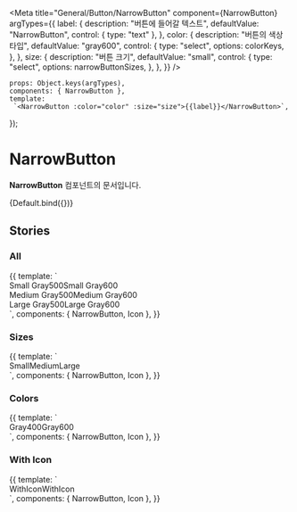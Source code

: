 
<Meta
    title="General/Button/NarrowButton"
    component={NarrowButton}
    argTypes={{
        label: {
            description: "버튼에 들어갈 텍스트",
            defaultValue: "NarrowButton",
            control: { type: "text" },
        },
        color: {
            description: "버튼의 색상 타입",
            defaultValue: "gray600",
            control: {
                type: "select",
                options: colorKeys,
            },
        },
        size: {
            description: "버튼 크기",
            defaultValue: "small",
            control: {
                type: "select",
                options: narrowButtonSizes,
            },
        },
    }}
/>


    props: Object.keys(argTypes),
    components: { NarrowButton },
    template:
     `<NarrowButton :color="color" :size="size">{{label}}</NarrowButton>`,
});

# NarrowButton

**NarrowButton** 컴포넌트의 문서입니다.

<Story name="Default" height="100px">
  {Default.bind({})}
</Story>

<ArgsTable story="Default" />

## Stories

### All
<Canvas>
    <Story name="All" height="100px">
        {{
            template: `
                <div>
                    <div style="display: flex">
                        <NarrowButton color="gray400">
                            Small Gray500
                            <template v-slot:right-icon>
                                <Icon name="IconTextArrowSmallFill" color="gray400" />
                            </template>
                        </NarrowButton>
                        <NarrowButton color="gray600">
                            Small Gray600
                            <template v-slot:right-icon>
                                <Icon name="IconTextArrowSmallFill" color="gray500" />
                            </template>
                        </NarrowButton>
                    </div>
                    <div style="display: flex">
                        <NarrowButton color="gray400" size="medium">
                            Medium Gray500
                            <template v-slot:right-icon>
                                <Icon name="IconTextArrowSmallFill" color="gray400" />
                            </template>
                        </NarrowButton>
                        <NarrowButton color="gray600" size="medium">
                            Medium Gray600
                            <template v-slot:right-icon>
                                <Icon name="IconTextArrowSmallFill" color="gray500" />
                            </template>
                        </NarrowButton>
                    </div>
                    <div style="display: flex">
                        <NarrowButton color="gray400" size="large">
                            Large Gray500
                            <template v-slot:right-icon>
                                <Icon name="IconTextArrowSmallFill" color="gray400" />
                            </template>
                        </NarrowButton>
                        <NarrowButton color="gray600" size="large">
                            Large Gray600
                            <template v-slot:right-icon>
                                <Icon name="IconTextArrowSmallFill" color="gray500" />
                            </template>
                        </NarrowButton>
                    </div>
                </div>
            `,
            components: { NarrowButton, Icon },
        }}
    </Story>
</Canvas>

### Sizes
<Canvas>
    <Story name="Sizes" height="100px">
        {{
            template: `
            <div>
                <div style="display: flex">
                    <NarrowButton size="small">Small</NarrowButton>
                    <NarrowButton size="medium">Medium</NarrowButton>
                    <NarrowButton size="large">Large</NarrowButton>
                </div>
            </div>
        `,
            components: { NarrowButton, Icon },
        }}
    </Story>
</Canvas>

### Colors
<Canvas>
    <Story name="Colors" height="100px">
        {{
            template: `
            <div>
                <div style="display: flex">
                    <NarrowButton color="gray400">Gray400</NarrowButton>
                    <NarrowButton color="gray600">Gray600</NarrowButton>
                </div>
            </div>
        `,
            components: { NarrowButton, Icon },
        }}
    </Story>
</Canvas>

### With Icon
<Canvas>
    <Story name="WithIcon" height="100px">
        {{
            template: `
            <div>
                <div style="display: flex">
                    <NarrowButton color="gray400">
                        <template v-slot:left-icon>
                            <Icon name="IconPlusSmallLine" color="gray400" />
                        </template>
                        WithIcon
                        <template v-slot:right-icon>
                            <Icon name="IconTextArrowSmallFill" color="gray400" />
                        </template>
                    </NarrowButton>
                    <NarrowButton color="gray600">
                        <template v-slot:left-icon>
                            <Icon name="IconPlusSmallLine" color="gray500" />
                        </template>
                        WithIcon
                        <template v-slot:right-icon>
                            <Icon name="IconTextArrowSmallFill" color="gray500" />
                        </template>
                    </NarrowButton>
                </div>
            </div>
        `,
            components: { NarrowButton, Icon },
        }}
    </Story>
</Canvas>
